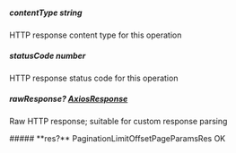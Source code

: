 
##### **contentType** string
HTTP response content type for this operation

##### **statusCode** number
HTTP response status code for this operation

##### **rawResponse?** [AxiosResponse](https://axios-http.com/docs/res_schema)
Raw HTTP response; suitable for custom response parsing

<Collapsible>
    ##### **res?** PaginationLimitOffsetPageParamsRes
    OK
    <Collapsible.Break/>
    <PaginationLimitOffsetPageParamsRes/>
</Collapsible>

